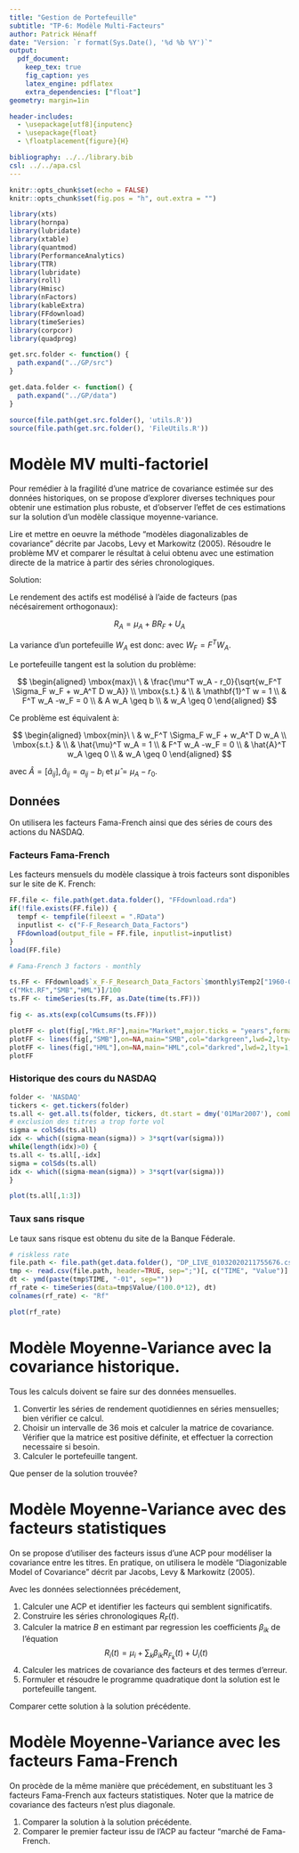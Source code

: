 ```yaml
---
title: "Gestion de Portefeuille"
subtitle: "TP-6: Modèle Multi-Facteurs"
author: Patrick Hénaff
date: "Version: `r format(Sys.Date(), '%d %b %Y')`"
output:
  pdf_document:
    keep_tex: true
    fig_caption: yes
    latex_engine: pdflatex
    extra_dependencies: ["float"]
geometry: margin=1in

header-includes:
  - \usepackage[utf8]{inputenc}
  - \usepackage{float}
  - \floatplacement{figure}{H}

bibliography: ../../library.bib
csl: ../../apa.csl
---
```


```r
knitr::opts_chunk$set(echo = FALSE)
knitr::opts_chunk$set(fig.pos = "h", out.extra = "")
```

```r
library(xts)
library(hornpa)
library(lubridate)
library(xtable)
library(quantmod)
library(PerformanceAnalytics)
library(TTR)
library(lubridate)
library(roll)
library(Hmisc)
library(nFactors)
library(kableExtra)
library(FFdownload)
library(timeSeries)
library(corpcor)
library(quadprog)
```

```r
get.src.folder <- function() {
  path.expand("../GP/src")
}

get.data.folder <- function() {
  path.expand("../GP/data")
}

source(file.path(get.src.folder(), 'utils.R'))
source(file.path(get.src.folder(), 'FileUtils.R'))
```

# Modèle MV multi-factoriel

Pour remédier à la fragilité d'une matrice de covariance estimée sur des données historiques,
on se propose d'explorer diverses techniques pour obtenir une estimation plus robuste, et 
d'observer l'effet de ces estimations sur la solution d'un modèle classique moyenne-variance.

Lire et mettre en oeuvre la méthode "modèles diagonalizables de covariance" décrite par Jacobs, Levy et Markowitz (2005). Résoudre le problème MV et comparer le résultat à celui obtenu avec une estimation directe de la matrice à partir des séries chronologiques.

Solution:

Le rendement des actifs est modélisé à l'aide de facteurs (pas nécésairement orthogonaux):

$$
R_A = \mu_A + B R_F + U_A
$$

La variance d'un portefeuille $W_A$ est donc:
\begin{align}
V(R_P) &= V(R_A^T W_A) \\
&= V((\mu_A + B R_F + U_A)^T W_A) \\
&= W_A^T(F\Sigma_F F^T + D)W_A \\
&= W_F^T \Sigma_F W_F + W_A^T D W_A
\end{align}
avec $W_F = F^T W_A$.

Le portefeuille tangent est la solution du problème:

$$
\begin{aligned}
    \mbox{max}\ \  &  \frac{\mu^T w_A - r_0}{\sqrt{w_F^T \Sigma_F w_F + w_A^T D w_A}}  \\
    \mbox{s.t.} & \\
    & \mathbf{1}^T w  = 1 \\
    & F^T w_A -w_F = 0 \\
    & A w_A \geq b \\
    & w_A \geq 0
\end{aligned}
$$

Ce problème est équivalent à:

$$
\begin{aligned}
    \mbox{min}\ \  &  w_F^T \Sigma_F w_F + w_A^T D w_A  \\
    \mbox{s.t.} & \\
    & \hat{\mu}^T w_A = 1 \\
    & F^T w_A -w_F = 0 \\
    & \hat{A}^T w_A \geq 0 \\
    & w_A \geq 0
\end{aligned}
$$

avec $\hat{A} = [\hat{a}_{ij}], \hat{a}_{ij} = a_{ij} - b_i$ et 
$\hat{\mu} = \mu_A - r_0$.

## Données

On utilisera les facteurs Fama-French ainsi que des séries de cours des actions du
NASDAQ.

### Facteurs Fama-French

Les facteurs mensuels du modèle classique à trois facteurs sont disponibles sur
le site de K. French:

```r
FF.file <- file.path(get.data.folder(), "FFdownload.rda")
if(!file.exists(FF.file)) {
  tempf <- tempfile(fileext = ".RData")
  inputlist <- c("F-F_Research_Data_Factors") 
  FFdownload(output_file = FF.file, inputlist=inputlist)
}
load(FF.file)

# Fama-French 3 factors - monthly

ts.FF <- FFdownload$`x_F-F_Research_Data_Factors`$monthly$Temp2["1960-01-01/",
c("Mkt.RF","SMB","HML")]/100
ts.FF <- timeSeries(ts.FF, as.Date(time(ts.FF)))
```


```r
fig <- as.xts(exp(colCumsums(ts.FF)))

plotFF <- plot(fig[,"Mkt.RF"],main="Market",major.ticks = "years",format.labels="%Y",col="black",lwd=2,lty=1,cex=0.8)
plotFF <- lines(fig[,"SMB"],on=NA,main="SMB",col="darkgreen",lwd=2,lty=1,ylim=c(0,5),cex=0.8)
plotFF <- lines(fig[,"HML"],on=NA,main="HML",col="darkred",lwd=2,lty=1,ylim=c(0,15),cex=0.8)
plotFF
```


### Historique des cours du NASDAQ

```r
folder <- 'NASDAQ'
tickers <- get.tickers(folder)
ts.all <- get.all.ts(folder, tickers, dt.start = dmy('01Mar2007'), combine = TRUE)
# exclusion des titres a trop forte vol
sigma = colSds(ts.all)
idx <- which((sigma-mean(sigma)) > 3*sqrt(var(sigma)))
while(length(idx)>0) {
ts.all <- ts.all[,-idx]
sigma = colSds(ts.all)
idx <- which((sigma-mean(sigma)) > 3*sqrt(var(sigma)))
}
```

```r
plot(ts.all[,1:3])
```

### Taux sans risque

Le taux sans risque est obtenu du site de la Banque Féderale.

```r
# riskless rate
file.path <- file.path(get.data.folder(), "DP_LIVE_01032020211755676.csv")
tmp <- read.csv(file.path, header=TRUE, sep=";")[, c("TIME", "Value")]
dt <- ymd(paste(tmp$TIME, "-01", sep=""))
rf_rate <- timeSeries(data=tmp$Value/(100.0*12), dt)
colnames(rf_rate) <- "Rf"
```

```r
plot(rf_rate)
```


# Modèle Moyenne-Variance avec la covariance historique.

Tous les calculs doivent se faire sur des données mensuelles. 

1. Convertir les séries de rendement quotidiennes en séries mensuelles; bien vérifier ce calcul.
2. Choisir un intervalle de 36 mois et calculer la matrice de covariance. Vérifier 
que la matrice est positive définite, et effectuer la correction necessaire si besoin.
3. Calculer le portefeuille tangent.

Que penser de la solution trouvée?

# Modèle Moyenne-Variance avec des facteurs statistiques

On se propose d'utiliser des facteurs issus d'une ACP pour modéliser la covariance
entre les titres. En pratique, on utilisera le modèle "Diagonizable Model of Covariance" décrit par Jacobs, Levy & Markowitz (2005). 

Avec les données selectionnées précédement,

1. Calculer une ACP et identifier les facteurs qui semblent significatifs.
2. Construire les séries chronologiques $R_F(t)$.
3. Calculer la matrice $B$ en estimant par regression les coefficients $\beta_{ik}$ de
l'équation
$$
R_i(t) = \mu_i + \sum_k \beta_{ik} R_{F_k}(t) + U_i(t)
$$
4. Calculer les matrices de covariance des facteurs et des termes d'erreur.
5. Formuler et résoudre le programme quadratique dont la solution est le portefeuille tangent.

Comparer cette solution à la solution précédente.


# Modèle Moyenne-Variance avec les facteurs Fama-French

On procède de la même manière que précédement, en substituant les 3 facteurs Fama-French
aux facteurs statistiques. Noter que la matrice de covariance des facteurs n'est
plus diagonale.

1. Comparer la solution à la solution précédente. 
2. Comparer le premier facteur issu de l'ACP au facteur "marché de Fama-French.
